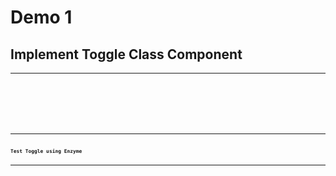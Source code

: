
# Demo 1

## Implement Toggle Class Component

<Toggle />

---

<CodeSurferLayout>
  <Code
    code={require('!!raw-loader!./Toggle.js').default}
    lang="jsx"
    title="Implement Toggle Class Component"
  />
  <Code
    code={require('!!raw-loader!./Toggle.js').default}
    focus="5:7"
    lang="jsx"
    title="Implement Toggle Class Component"
    subtitle="toggle state"
  />
  <Code
    code={require('!!raw-loader!./Toggle.js').default}
    focus="9:11"
    lang="jsx"
    title="Implement Toggle Class Component"
    subtitle="handleToggle function to switch the toggle"
  />
  <Code
    code={require('!!raw-loader!./Toggle.js').default}
    focus="16[15:48]"
    lang="jsx"
    title="Implement Toggle Class Component"
    subtitle="Render toggle state"
  />
  <Code
    code={require('!!raw-loader!./Toggle.js').default}
    focus="17[17:43]"
    lang="jsx"
    title="Implement Toggle Class Component"
    subtitle="Call handleToggle function"
  />
  <Code
    code={require('!!raw-loader!./Toggle.js').default}
    focus="5:7,9:11,16[15:48],17[17:43]"
    lang="jsx"
    title="Implement Toggle Class Component"
  />
</CodeSurferLayout>

---

## Test Toggle using Enzyme

---

<CodeSurferLayout>
  <Code
    code={require('!!raw-loader!./demo-1/Toggle.test.0.js').default}
    lang="jsx"
    title="Test Toggle using Enzyme"
  />
  <Code
    code={require('!!raw-loader!./demo-1/Toggle.test.1.js').default}
    focus="1[21:27],10"
    lang="jsx"
    title="Test Toggle using Enzyme"
    subtitle="Shallow rendering"
  />
  <Code
    code={require('!!raw-loader!./demo-1/Toggle.test.2.js').default}
    focus="12"
    lang="jsx"
    title="Test Toggle using Enzyme"
    subtitle="Assert initial state"
  />
  <Code
    code={require('!!raw-loader!./demo-1/Toggle.test.3.js').default}
    focus="13"
    lang="jsx"
    title="Test Toggle using Enzyme"
    subtitle="Assert initial props passed down to Button"
  />
  <Code
    code={require('!!raw-loader!./demo-1/Toggle.test.4.js').default}
    focus="15"
    lang="jsx"
    title="Test Toggle using Enzyme"
    subtitle="Call function to update the state"
  />
  <Code
    code={require('!!raw-loader!./demo-1/Toggle.test.5.js').default}
    focus="17"
    lang="jsx"
    title="Test Toggle using Enzyme"
    subtitle="Assert updated state"
  />
  <Code
    code={require('!!raw-loader!./demo-1/Toggle.test.js').default}
    focus="18"
    lang="jsx"
    title="Test Toggle using Enzyme"
    subtitle="Assert updated props passed down to Button"
  />
  <Code
    code={require('!!raw-loader!./demo-1/Toggle.test.js').default}
    focus="1[21:27],10,12:13,15,17:18"
    lang="jsx"
    title="Test Toggle using Enzyme"
  />
</CodeSurferLayout>
